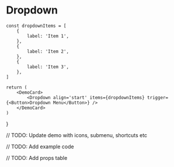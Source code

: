 
# Dropdown

    const dropdownItems = [
		{
			label: 'Item 1',
		},
	    {
			label: 'Item 2',
	    },
	    {
			label: 'Item 3',
	    },
    ]

    return (
        <DemoCard>
    	    <Dropdown align='start' items={dropdownItems} trigger={<Button>Dropdown Menu</Button>} />
        </DemoCard>
    )

}

<DropdownMenu />

// TODO: Update demo with icons, submenu, shortcuts etc

// TODO: Add example code

// TODO: Add props table
